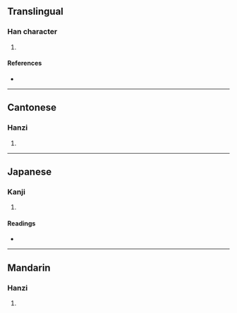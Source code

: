{{character info/new}}
==Translingual==

===Han character===
{{Han char|rn=46|rad=山|as=13|sn=16|four=24727|canj=UTAV|ids=⿰山葛}}

# {{defn|Han|sort=山13}}

====References====
* {{Han ref|kx=0321.030|dkj=08530|dj=0621.070|hdz=10799.220|uh=5DB1|ud=23985|bh=E95F|bd=59743}}

----

==Cantonese==

===Hanzi===
{{yue-hanzi|jyut=[[got3]]|y=got3}}

# {{defn|lang=yue|sort=山13}}

----

==Japanese==

===Kanji===
{{ja-kanji|grade=|rs=山13}}

# {{defn|lang=ja|sort=山13}}

====Readings====
* {{ja-readings|on=[[かつ]] (katsu), [[かち]] (kachi)|kun=}}

----

==Mandarin==

===Hanzi===
{{cmn-hanzi|pin=[[kě]] ([[ke3]])|wg=k'o<sup>3</sup>}}

# {{defn|lang=cmn|sort=山13}}